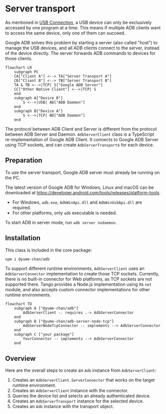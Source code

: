# Server transport

As mentioned in [USB Connection](../daemon/usb/index.mdx#exclusivity), a USB device can only be exclusively accessed by one program at a time. This means if multiple ADB clients want to access the same device, only one of them can succeed.

Google ADB solves this problem by starting a server (also called "host") to manage the USB devices, and all ADB clients connect to the server, instead of the device directly. The server forwards ADB commands to devices for those clients.

```mermaid
flowchart LR
    subgraph PC
    CA["Client A"] <--> TA["Server Transport A"]
    CB["Client B"] <--> TB["Server Transport B"]
    TA & TB <-->|TCP| S["Google ADB Server"]
    CC["Other Native Client"] <-->|TCP| S
    end
    subgraph A["Device B"]
        S <-->|USB| AD["ADB Daemon"]
    end
    subgraph B["Device A"]
        S <-->|TCP| BD["ADB Daemon"]
    end
```

The protocol between ADB Client and Server is different from the protocol between ADB Server and Daemon. `AdbServerClient` class is a TypeScript re-implementation of Google ADB Client. It connects to Google ADB Server using TCP sockets, and can create `AdbServerTransport`s for each device.

## Preparation

To use the server transport, Google ADB server must already be running on the PC.

The latest version of Google ADB for Windows, Linux and macOS can be downloaded at https://developer.android.com/tools/releases/platform-tools.

* For Windows, `adb.exe`, `AdbWinApi.dll` and `AdbWinUsbApi.dll` are required.
* For other platforms, only `adb` executable is needed.

To start ADB in server mode, run `adb server nodaemon`.

## Installation

This class is included in the core package:

```sh npm2yarn
npm i @yume-chan/adb
```

To support different runtime environments, `AdbServerClient` uses an `AdbServerConnector` implementation to create those TCP sockets. Currently, there is no built-in connector for Web platforms, as TCP sockets are not supported there. Tango provides a Node.js implementation using its `net` module, and also accepts custom connector implementations for other runtime environments.

```mermaid
flowchart TD
    subgraph A ["@yume-chan/adb"]
        AdbServerClient -. requires .-> AdbServerConnector
    end
    subgraph B ["@yume-chan/adb-server-node-tcp"]
        AdbServerNodeTcpConnector -- implements --> AdbServerConnector
    end
    subgraph C ["your package"]
        YourConnector -- implements --> AdbServerConnector
    end
```

## Overview

Here are the overall steps to create an `Adb` instance from `AdbServerClient`:

1. Creates an `AdbServerClient.ServerConnector` that works on the target runtime environment.
2. Creates an `AdbServerClient` instance with the connector.
3. Queries the device list and selects an already authenticated device.
4. Creates an `AdbServerTransport` instance for the selected device.
5. Creates an `Adb` instance with the transport object.
